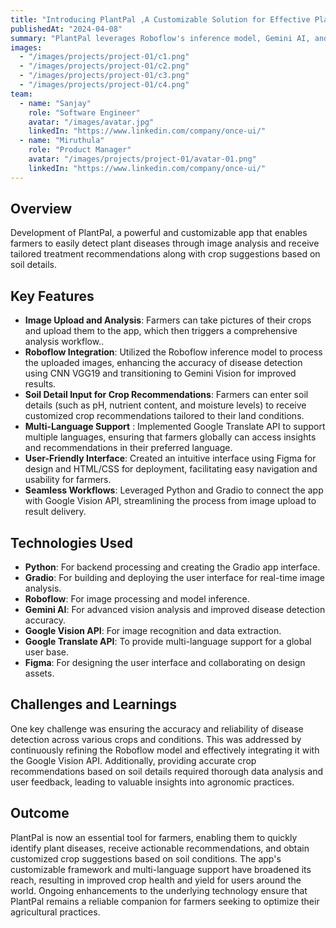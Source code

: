 ```yaml
---
title: "Introducing PlantPal ,A Customizable Solution for Effective Plant Disease Detection and Treatment"
publishedAt: "2024-04-08"
summary: "PlantPal leverages Roboflow's inference model, Gemini AI, and Python Gradio, along with Google Translation API, to create a powerful, customizable app for detecting plant diseases and providing tailored treatment recommendations."
images:
  - "/images/projects/project-01/c1.png"
  - "/images/projects/project-01/c2.png"
  - "/images/projects/project-01/c3.png"
  - "/images/projects/project-01/c4.png"
team:
  - name: "Sanjay"
    role: "Software Engineer"
    avatar: "/images/avatar.jpg"
    linkedIn: "https://www.linkedin.com/company/once-ui/"
  - name: "Miruthula"
    role: "Product Manager"
    avatar: "/images/projects/project-01/avatar-01.png"
    linkedIn: "https://www.linkedin.com/company/once-ui/"
---
```


## Overview

Development of PlantPal, a powerful and customizable app that enables farmers to easily detect plant diseases through image analysis and receive tailored treatment recommendations along with crop suggestions based on soil details.

## Key Features

- **Image Upload and Analysis**: Farmers can take pictures of their crops and upload them to the app, which then triggers a comprehensive analysis workflow..
- **Roboflow Integration**: Utilized the Roboflow inference model to process the uploaded images, enhancing the accuracy of disease detection using CNN VGG19 and transitioning to Gemini Vision for improved results.
- **Soil Detail Input for Crop Recommendations**: Farmers can enter soil details (such as pH, nutrient content, and moisture levels) to receive customized crop recommendations tailored to their land conditions.
- **Multi-Language Support** : Implemented Google Translate API to support multiple languages, ensuring that farmers globally can access insights and recommendations in their preferred language.
- **User-Friendly Interface**: Created an intuitive interface using Figma for design and HTML/CSS for deployment, facilitating easy navigation and usability for farmers.
- **Seamless Workflows**: Leveraged Python and Gradio to connect the app with Google Vision API, streamlining the process from image upload to result delivery.

## Technologies Used

- **Python**: For backend processing and creating the Gradio app interface.
- **Gradio**: For building and deploying the user interface for real-time image analysis.
- **Roboflow**: For image processing and model inference.
- **Gemini AI**: For advanced vision analysis and improved disease detection accuracy.
- **Google Vision API**: For image recognition and data extraction.
- **Google Translate API**: To provide multi-language support for a global user base.
- **Figma**: For designing the user interface and collaborating on design assets.

## Challenges and Learnings

One key challenge was ensuring the accuracy and reliability of disease detection across various crops and conditions. This was addressed by continuously refining the Roboflow model and effectively integrating it with the Google Vision API. Additionally, providing accurate crop recommendations based on soil details required thorough data analysis and user feedback, leading to valuable insights into agronomic practices.

## Outcome

PlantPal is now an essential tool for farmers, enabling them to quickly identify plant diseases, receive actionable recommendations, and obtain customized crop suggestions based on soil conditions. The app's customizable framework and multi-language support have broadened its reach, resulting in improved crop health and yield for users around the world. Ongoing enhancements to the underlying technology ensure that PlantPal remains a reliable companion for farmers seeking to optimize their agricultural practices.


